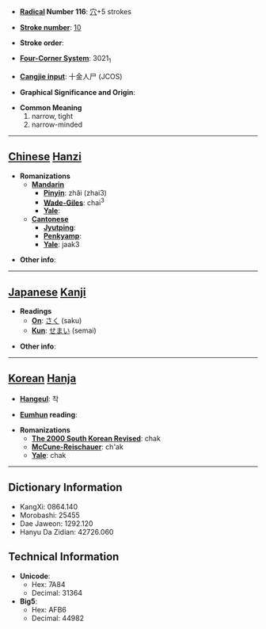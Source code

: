 * '''[[Wiktionary:Chinese radical index| Radical]] Number 116''': [[Wiktionary:Chinese radical index 穴|穴]]+5 strokes

* '''[[Wiktionary:Chinese total strokes index|Stroke number]]''': [[Wiktionary:Chinese total strokes index 10|10]]

* '''Stroke order''': 

* '''[[Wiktionary:Chinese four corner index|Four-Corner System]]''': 3021<sub>1</sub>

* '''[[Wiktionary:Chinese Cangjie index|Cangjie input]]''': 十金人尸 (JCOS)

* '''Graphical Significance and Origin''': 

* '''Common Meaning'''
*#narrow, tight
*# narrow-minded


----

== [[Chinese]] [[Hanzi]] ==

* '''Romanizations'''
** '''[[Mandarin]]'''
*** '''[[Pinyin]]''': zhǎi (zhai3)
*** '''[[Wade-Giles]]''': chai<sup>3</sup>
*** '''[[Yale]]''': 
** '''[[Cantonese]]'''
*** '''[[Jyutping]]''':
*** '''[[Penkyamp]]''': 
*** '''[[Yale]]''': jaak3

* '''Other info''': 

----

== [[Japanese]] [[Kanji]] ==

* '''Readings'''
** '''[[On]]''': [[さく]] (saku)
** '''[[Kun]]''': [[せまい]] (semai)

* '''Other info''':  

----

== [[Korean]] [[Hanja]] ==

* '''[[Hangeul]]''': 착

* '''[[Eumhun]] reading''': 

* '''Romanizations'''
** '''[[The 2000 South Korean Revised Romanization|The 2000 South Korean Revised]]''': chak
** '''[[McCune-Reischauer]]''': ch'ak
** '''[[Yale]]''': chak

----

== Dictionary Information ==

* KangXi: 0864.140
* Morobashi: 25455
* Dae Jaweon: 1292.120
* Hanyu Da Zidian: 42726.060

== Technical Information ==

* '''Unicode''':
** Hex: 7A84
** Decimal: 31364
* '''Big5''':
** Hex: AFB6
** Decimal: 44982